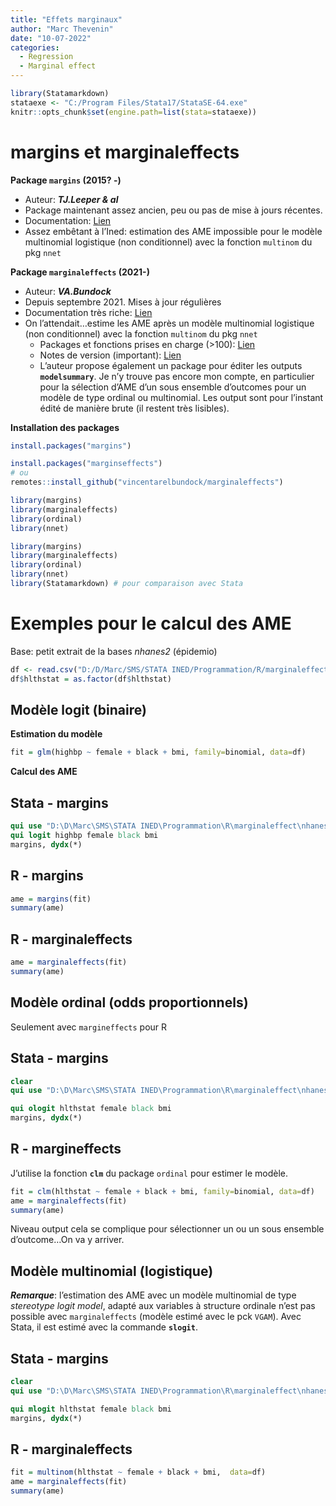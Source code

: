 ```yaml
---
title: "Effets marginaux"
author: "Marc Thevenin"
date: "10-07-2022"
categories:
  - Regression
  - Marginal effect
---
```


```r
library(Statamarkdown)
stataexe <- "C:/Program Files/Stata17/StataSE-64.exe"
knitr::opts_chunk$set(engine.path=list(stata=stataexe))
```

# **margins** et  **marginaleffects**


**Package `margins` (2015? -)**

* Auteur: ***TJ.Leeper & al***
* Package maintenant assez ancien, peu ou pas de mise à jours récentes. 
* Documentation: [Lien](https://cran.r-project.org/web/packages/margins/vignettes/Introduction.html)
* Assez embêtant à l'Ined: estimation des AME impossible pour le modèle multinomial logistique (non conditionnel) avec la fonction `multinom` du pkg `nnet`

**Package `marginaleffects` (2021-)**   

* Auteur: ***VA.Bundock***
* Depuis septembre 2021. Mises à jour régulières
* Documentation très riche: [Lien](https://vincentarelbundock.github.io/marginaleffects/index.html)
* On l'attendait...estime les AME après un modèle multinomial logistique (non conditionnel) avec la fonction `multinom` du pkg `nnet`
  * Packages et fonctions prises en charge (>100):   [Lien](https://vincentarelbundock.github.io/marginaleffects/articles/supported_models.html)
  * Notes de version (important): [Lien](https://vincentarelbundock.github.io/marginaleffects/news/index.html)
  * L'auteur propose également un package pour éditer les outputs **`modelsummary`**. Je n'y trouve pas encore mon compte, en particulier pour la sélection d'AME d'un sous ensemble d'outcomes pour un modèle de type ordinal ou multinomial. Les output sont pour l'instant édité de manière brute (il restent très lisibles).

**Installation des packages**

```r
install.packages("margins")
```


```r
install.packages("marginseffects")
# ou 
remotes::install_github("vincentarelbundock/marginaleffects")
```


```r
library(margins)
library(marginaleffects)
library(ordinal)
library(nnet)
```


```r
library(margins)
library(marginaleffects)
library(ordinal)
library(nnet)
library(Statamarkdown) # pour comparaison avec Stata 
```


# Exemples pour le calcul des AME


Base: petit extrait de la bases *nhanes2* (épidemio)

```r
df <- read.csv("D:/D/Marc/SMS/STATA INED/Programmation/R/marginaleffect/nhanes.csv")
df$hlthstat = as.factor(df$hlthstat)  
```


## Modèle logit (binaire) 

**Estimation du modèle**
```r
fit = glm(highbp ~ female + black + bmi, family=binomial, data=df)
```

**Calcul des AME**

::: panel-tabset

## Stata - margins

```stata
qui use "D:\D\Marc\SMS\STATA INED\Programmation\R\marginaleffect\nhanes.dta" , clear
qui logit highbp female black bmi 
margins, dydx(*) 
```


## R - margins

```r
ame = margins(fit)
summary(ame)
```


## R - marginaleffects

```r
ame = marginaleffects(fit)
summary(ame)
```
:::



## Modèle ordinal (odds proportionnels)

Seulement avec `margineffects` pour R

::: panel-tabset

## Stata - margins

```stata
clear
qui use "D:\D\Marc\SMS\STATA INED\Programmation\R\marginaleffect\nhanes.dta" 
```


```stata
qui ologit hlthstat female black bmi 
margins, dydx(*) 
```

## R - margineffects

J'utilise la fonction **`clm`** du package `ordinal` pour estimer le modèle.  


```r
fit = clm(hlthstat ~ female + black + bmi, family=binomial, data=df)
ame = marginaleffects(fit)
summary(ame)
```

:::

Niveau output cela se complique pour sélectionner un ou un sous ensemble d'outcome...On va y arriver. 


## Modèle multinomial (logistique)


***Remarque***: l'estimation des AME avec un modèle multinomial de type  *stereotype logit model*, adapté aux variables à structure ordinale n'est pas possible avec `marginaleffects` (modèle estimé avec le pck `VGAM`). Avec Stata, il est estimé avec la commande **`slogit`**.  

::: panel-tabset

## Stata - margins

```stata
clear
qui use "D:\D\Marc\SMS\STATA INED\Programmation\R\marginaleffect\nhanes.dta" 
```


```stata
qui mlogit hlthstat female black bmi 
margins, dydx(*) 
```



## R - marginaleffects


```r
fit = multinom(hlthstat ~ female + black + bmi,  data=df)
ame = marginaleffects(fit)
summary(ame)
```

:::





